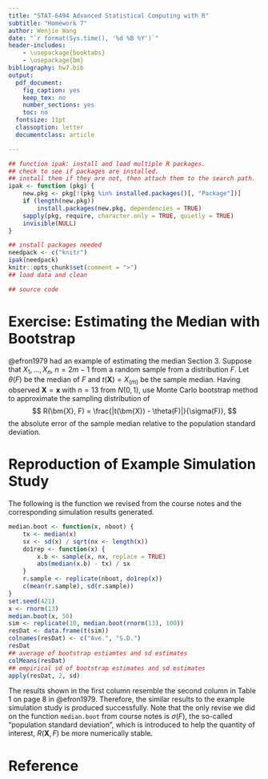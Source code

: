 ```yaml
---
title: "STAT-6494 Advanced Statistical Computing with R"
subtitle: "Homework 7"
author: Wenjie Wang
date: "`r format(Sys.time(), '%d %B %Y')`"
header-includes:
    - \usepackage{booktabs}
    - \usepackage{bm}
bibliography: hw7.bib
output:
  pdf_document:
    fig_caption: yes
    keep_tex: no
    number_sections: yes
    toc: no
  fontsize: 11pt
  classoption: letter
  documentclass: article

---
```


```r
## function ipak: install and load multiple R packages.
## check to see if packages are installed.
## install them if they are not, then attach them to the search path.
ipak <- function (pkg) {
    new.pkg <- pkg[!(pkg %in% installed.packages()[, "Package"])]
    if (length(new.pkg))
        install.packages(new.pkg, dependencies = TRUE)
    sapply(pkg, require, character.only = TRUE, quietly = TRUE)
    invisible(NULL)
}

## install packages needed
needpack <- c("knitr")
ipak(needpack)
knitr::opts_chunk$set(comment = ">")
## load data and clean

## source code

```


# Exercise: Estimating the Median with Bootstrap

@efron1979 had an example of estimating the median Section 3. Suppose
that $X_1,\ldots,X_n$, $n=2m-1$ from a random sample from a distribution
$F$. Let $\theta(F)$ be the median of $F$ and $t(\bm{X})=X_{(m)}$ be
the sample median. Having observed $\bm{X}=\bm{x}$ with $n=13$ from
$N(0,1)$, use Monte Carlo bootstrap method to approximate the sampling
distribution of
$$
R(\bm{X}, F) = \frac{|t(\bm{X}) - \theta(F)|}{\sigma(F)},
$$
the absolute error of the sample median relative to the population
standard deviation.


# Reproduction of Example Simulation Study


The following is the function we revised from the course notes and the
corresponding simulation results generated.


```r
median.boot <- function(x, nboot) {
    tx <- median(x)
    sx <- sd(x) / sqrt(nx <- length(x))
    do1rep <- function(x) {
        x.b <- sample(x, nx, replace = TRUE)
        abs(median(x.b) - tx) / sx
    }
    r.sample <- replicate(nboot, do1rep(x))
    c(mean(r.sample), sd(r.sample))
}
set.seed(421)
x <- rnorm(13)
median.boot(x, 50)
sim <- replicate(10, median.boot(rnorm(13), 100))
resDat <- data.frame(t(sim))
colnames(resDat) <- c("Ave.", "S.D.")
resDat
## average of bootstrap estiamtes and sd estimates
colMeans(resDat)
## empirical sd of bootstrap estimates and sd estimates
apply(resDat, 2, sd)
```


The results shown in the first column resemble the second column in Table 1 on
page 8 in @efron1979. Therefore, the similar results to the example simulation
study is produced successfully.  Note that the only revise we did on the
function `median.boot` from course notes is $\sigma(F)$, the so-called
"population standard deviation", which is introduced to help the quantity of
interest, $R(\bm{X},F)$ be more numerically stable.


# Reference
